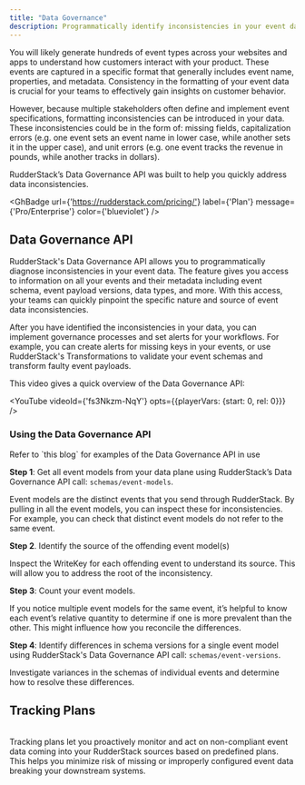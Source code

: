 ```yaml
---
title: "Data Governance"
description: Programmatically identify inconsistencies in your event data.
---
```


You will likely generate hundreds of event types across your websites and apps to understand how customers interact with your product. These events are captured in a specific format that generally includes event name, properties, and metadata. Consistency in the formatting of your event data is crucial for your teams to effectively gain insights on customer behavior.

However, because multiple stakeholders often define and implement event specifications, formatting inconsistencies can be introduced in your data. These inconsistencies could be in the form of: missing fields, capitalization errors (e.g. one event sets an event name in lower case, while another sets it in the upper case), and unit errors (e.g. one event tracks the revenue in pounds, while another tracks in dollars).

RudderStack’s Data Governance API was built to help you quickly address data inconsistencies.

<GhBadge
  url={'https://rudderstack.com/pricing/'}
  label={'Plan'}
  message={'Pro/Enterprise'}
  color={'blueviolet'}
/>

## Data Governance API

RudderStack's <Link to="/api/data-governance-api/">Data Governance API</Link> allows you to programmatically diagnose inconsistencies in your event data. The feature gives you access to information on all your events and their metadata including event schema, event payload versions, data types, and more. With this access, your teams can quickly pinpoint the specific nature and source of event data inconsistencies. 

After you have identified the inconsistencies in your data, you can implement governance processes and set alerts for your workflows. For example, you can create alerts for missing keys in your events, or use RudderStack's <Link to="/features/transformations/">Transformations</Link> to validate your event schemas and transform faulty event payloads.

This video gives a quick overview of the Data Governance API:

<YouTube
  videoId={'fs3Nkzm-NqY'}
  opts={{playerVars: {start: 0, rel: 0}}}
/>

### Using the Data Governance API

<div class="successBlock"> Refer to <Link to="/api/data-governance-api/#schemasevent-models">`this blog`</Link> for examples of the Data Governance API in use
</div>


**Step 1**: Get all event models from your data plane using RudderStack’s Data Governance API call: <Link to= "https://www.rudderstack.com/blog/rudderstacks-data-governance-api">`schemas/event-models`</Link>.

Event models are the distinct events that you send through RudderStack. By pulling in all the event models, you can inspect these for inconsistencies. For example, you can check that distinct event models do not refer to the same event.

**Step 2**. Identify the source of the offending event model(s)

Inspect the WriteKey for each offending event to understand its source. This will allow you to address the root of the inconsistency.

**Step 3**: Count your event models.

If you notice multiple event models for the same event, it’s helpful to know each event’s relative quantity to determine if one is more prevalent than the other. This might influence how you reconcile the differences.

**Step 4**: Identify differences in schema versions for a single event model using RudderStack's Data Governance API call: <Link to="/api/data-governance-api/#schemasevent-versions">`schemas/event-versions`</Link>.

Investigate variances in the schemas of individual events and determine how to resolve these differences.

## Tracking Plans

<br/>
<Link to="/features/data-governance/tracking-plans/">Tracking plans</Link> let you proactively monitor and act on non-compliant event data coming into your RudderStack sources based on predefined plans. This helps you minimize risk of missing or improperly configured event data breaking your downstream systems.
